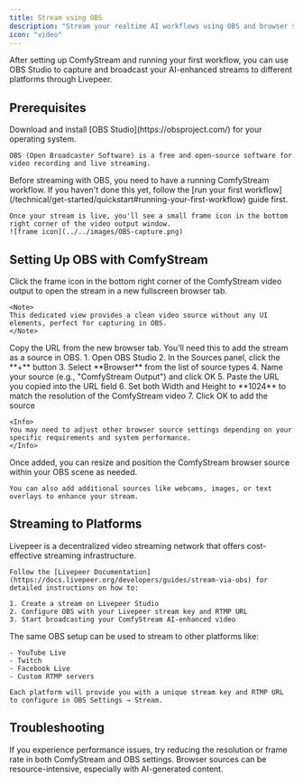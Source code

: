 ```yaml
---
title: Stream using OBS
description: "Stream your realtime AI workflows using OBS and browser source from ComfyStream UI"
icon: "video"
---
```


After setting up ComfyStream and running your first workflow, you can use OBS Studio to capture and broadcast your AI-enhanced streams to different platforms through Livepeer.

## Prerequisites

<AccordionGroup>
  <Accordion title="Install OBS Studio">
    Download and install [OBS Studio](https://obsproject.com/) for your operating system.
    
    OBS (Open Broadcaster Software) is a free and open-source software for video recording and live streaming.
  </Accordion>
  
  <Accordion title="Run ComfyStream Workflow">
    Before streaming with OBS, you need to have a running ComfyStream workflow. If you haven't done this yet, follow the [run your first workflow](/technical/get-started/quickstart#running-your-first-workflow) guide
     first.
    
    Once your stream is live, you'll see a small frame icon in the bottom right corner of the video output window.
    ![frame icon](../../images/OBS-capture.png)
  </Accordion>
</AccordionGroup>

## Setting Up OBS with ComfyStream

<Steps>
  <Step title="Access the full-screen stream">
    Click the frame icon in the bottom right corner of the ComfyStream video output to open the stream in a new fullscreen browser tab.
    
    <Note>
    This dedicated view provides a clean video source without any UI elements, perfect for capturing in OBS.
    </Note>
  </Step>
  
  <Step title="Copy the stream URL">
    Copy the URL from the new browser tab. You'll need this to add the stream as a source in OBS.
  </Step>
  
  <Step title="Add browser source in OBS">
    1. Open OBS Studio
    2. In the Sources panel, click the **+** button
    3. Select **Browser** from the list of source types
    4. Name your source (e.g., "ComfyStream Output") and click OK
    5. Paste the URL you copied into the URL field
    6. Set both Width and Height to **1024** to match the resolution of the ComfyStream video
    7. Click OK to add the source
    
    <Info>
    You may need to adjust other browser source settings depending on your specific requirements and system performance.
    </Info>
  </Step>
  
  <Step title="Position and scale the source">
    Once added, you can resize and position the ComfyStream browser source within your OBS scene as needed.
    
    You can also add additional sources like webcams, images, or text overlays to enhance your stream.
  </Step>
</Steps>

## Streaming to Platforms

<AccordionGroup>
  <Accordion title="Stream to Livepeer">
    Livepeer is a decentralized video streaming network that offers cost-effective streaming infrastructure.
    
    Follow the [Livepeer Documentation](https://docs.livepeer.org/developers/guides/stream-via-obs) for detailed instructions on how to:
    
    1. Create a stream on Livepeer Studio
    2. Configure OBS with your Livepeer stream key and RTMP URL
    3. Start broadcasting your ComfyStream AI-enhanced video
  </Accordion>
  
  <Accordion title="Other Streaming Platforms">
    The same OBS setup can be used to stream to other platforms like:
    
    - YouTube Live
    - Twitch
    - Facebook Live
    - Custom RTMP servers
    
    Each platform will provide you with a unique stream key and RTMP URL to configure in OBS Settings → Stream.
  </Accordion>
</AccordionGroup>

## Troubleshooting

<Note>
If you experience performance issues, try reducing the resolution or frame rate in both ComfyStream and OBS settings. Browser sources can be resource-intensive, especially with AI-generated content.
</Note>
